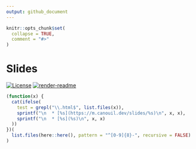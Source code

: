 ```yaml
---
output: github_document
---
```


<!-- README.md is generated from README.Rmd. Please edit that file -->

```r
knitr::opts_chunk$set(
  collapse = TRUE,
  comment = "#>"
)
```

# Slides

<!-- badges: start -->
[![License](https://img.shields.io/github/license/mcanouil/slides)](LICENSE)
[![render-readme](https://github.com/mcanouil/slides/actions/workflows/render-readme.yaml/badge.svg)](https://github.com/mcanouil/slides/actions/workflows/render-readme.yaml)
<!-- badges: end -->

```r
(function(x) {
  cat(ifelse(
    test = grepl("\\.html$", list.files(x)),
    sprintf("\n  * [%s](https://m.canouil.dev/slides/%s)\n", x, x),
    sprintf("\n  * [%s](%s)\n", x, x)
  ))
})(
  list.files(here::here(), pattern = "^[0-9]{8}-", recursive = FALSE)
)
```
